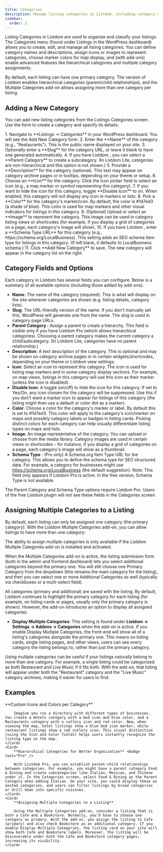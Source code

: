```yaml
---
title: Categories
description: Manage listing categories in Listdom, including category names, icons, colors, images, and hierarchy options.
sidebar:
  order: 3
---
```



Listing Categories in Listdom are used to organize and classify your listings. The Categories menu (found under Listings in the WordPress dashboard) allows you to create, edit, and manage all listing categories. You can define category names and descriptions, assign icons or images to represent categories, choose marker colors for map display, and (with add-ons) enable advanced features like hierarchical categories and multiple category assignments.

<Aside type="note">
By default, each listing can have one primary category. The <Badge text="Pro" /> version of Listdom enables hierarchical categories (parent/child relationships), and the Multiple Categories add-on allows assigning more than one category per listing.
</Aside>

## Adding a New Category

You can add new listing categories from the Listings Categories screen. Use the form to create a category and specify its details:

<Steps>
1.  Navigate to **Listings → Categories** in your WordPress dashboard. You will see the Add New Category form.
2.  Enter the **Name** of the category (e.g., "Restaurants"). This is the public name displayed on your site.
3.  Optionally enter a **Slug** for the category URL, or leave it blank to have one generated automatically.
4.  If you have Listdom <Badge text="Pro" />, you can select a **Parent Category** to create a subcategory. (In Listdom Lite, categories are non-hierarchical and this option is not shown.)
5.  Provide a **Description** for the category (optional). This text may appear on category archive pages or in tooltips, depending on your theme or setup.
6.  Choose an **Icon** for the category. Click the icon picker field to select an icon (e.g., a map marker or symbol representing this category).
7.  If you want to hide the icon for this category, toggle **Disable Icon** to on. When enabled, this category will not display any icon in markers or lists.
8.  Pick a **Color** for the category's marker/icon. By default, the color is #1d7ed3 (a shade of blue). This color is used for map markers and other visual indicators for listings in this category.
9.  (Optional) Upload or select an **Image** to represent the category. This image can be used in category listing views or shortcodes (for example, if you display a grid of categories on a page, each category's image will show).
10. If you have Listdom <Badge text="Pro" />, enter a **Schema Type URL** for this category (e.g., https://schema.org/LocalBusiness). This setting adds an SEO schema item type for listings in this category. (If left blank, it defaults to LocalBusiness schema.)
11. Click **Add New Category** to save. The new category will appear in the category list on the right.
</Steps>

## Category Fields and Options

Each category in Listdom has several fields you can configure. Below is a summary of all available options (including those added by add-ons):

-   **Name**: The name of the category (required). This is what will display on the site wherever categories are shown (e.g. listing details, category lists).
-   **Slug**: The URL-friendly version of the name. If you don't manually set this, WordPress will generate one from the name. The slug is used in category page URLs.
-   **Parent Category** <Badge text="Pro" />: Assign a parent to create a hierarchy. This field is visible only if you have Listdom Pro (which allows hierarchical categories). Choosing a parent category makes the current category a child/subcategory. (In Listdom Lite, categories have no parent relationship.)
-   **Description**: A text description of the category. This is optional and may be shown on category archive pages or in certain widgets/shortcodes, depending on your theme or Listdom view settings.
-   **Icon**: Select an icon to represent this category. The icon is used for listing map markers and in some category display sections. For example, on map views, listings in this category will use this icon as their marker (unless the icon is disabled).
-   **Disable Icon**: A toggle (on/off) to hide the icon for this category. If set to Yes/On, any icon chosen for the category will be suppressed. Use this if you don't want a marker icon to appear for listings of this category (the listing might then use a default or color dot as a marker).
-   **Color**: Choose a color for the category's marker or label. By default this is set to #1d7ed3. This color will apply to the category's icon/marker on maps and possibly category labels or badges in listing cards. Picking distinct colors for each category can help visually differentiate listing types on maps and lists.
-   **Image**: An image representative of the category. You can upload or choose from the media library. Category images are used in certain views or shortcodes - for instance, if you display a grid of categories on a page, each category's image will show as a thumbnail.
-   **Schema Type** <Badge text="Pro" />: (Pro only) A Schema.org Item Type URL for the category. This allows you to define the schema type for SEO structured data. For example, a category for businesses might use https://schema.org/LocalBusiness (the default suggestion). Note: This field only appears if Listdom Pro is active. In the free version, Schema Type is not available.

<Aside type="note">
The Parent Category and Schema Type options require Listdom Pro. Users of the free Listdom plugin will not see these fields in the Categories screen.
</Aside>

## Assigning Multiple Categories to a Listing

By default, each listing can only be assigned one category (the primary category). With the Listdom Multiple Categories add-on, you can allow listings to have more than one category:

<Aside type="note">
The ability to assign multiple categories is only available if the Listdom Multiple Categories add-on is installed and activated.
</Aside>

When the Multiple Categories add-on is active, the listing submission form (both in the admin and frontend dashboard) lets you select additional categories beyond the primary one. You will still choose one Primary Category from the dropdown (this remains the main category for the listing), and then you can select one or more Additional Categories as well (typically via checkboxes or a multi-select field).

All categories (primary and additional) are saved with the listing. By default, Listdom continues to highlight the primary category for each listing (for example, on listing cards or pages, usually only the primary category is shown). However, the add-on introduces an option to display all assigned categories:

-   **Display Multiple Categories**: This setting is found under **Listdom → Settings → Addons → Categories** when the add-on is active. If you enable Display Multiple Categories, the front-end will show all of a listing's categories alongside the primary one. This means on listing cards, single listing pages, and other views, users can see every category the listing belongs to, rather than just the primary category.

Using multiple categories can be useful if your listings naturally belong to more than one category. For example, a single listing could be categorized as both Restaurant and Live Music if it fits both. With the add-on, that listing will appear under both the "Restaurant" category and the "Live Music" category archives, making it easier for users to find.

## Examples

<CardGrid>
    <Card>
        **Custom Icons and Colors per Category**

        Imagine you run a directory with different types of businesses. You create a Hotels category with a bed icon and blue color, and a Restaurants category with a cutlery icon and red color. Now, when viewing the map, hotel listings show a blue bed icon marker, while restaurant listings show a red cutlery icon. This visual distinction (using the Icon and Color fields) helps users instantly recognize the listing type on the map.
    </Card>
    <Card>
        **Hierarchical Categories for Better Organization** <Badge text="Pro" />

        With Listdom Pro, you can establish parent-child relationships between categories. For example, you might have a parent category Food & Dining and create subcategories like Italian, Mexican, and Chinese under it. In the Categories screen, select Food & Dining as the Parent Category when adding Italian. On your site, you could display these as nested categories, and users can filter listings by broad categories or drill down into specific cuisines.
    </Card>
    <Card>
        **Assigning Multiple Categories to a Listing**

        Using the Multiple Categories add-on, consider a listing that is both a Cafe and a Bookstore. Normally, you'd have to choose one category as primary. With the add-on, you assign the listing to Cafe (primary) and also check Bookstore as an additional category. If you enable Display Multiple Categories, the listing card on your site will show both Cafe and Bookstore labels. Moreover, the listing will be discoverable under both the Cafe and Bookstore category pages, increasing its visibility.
    </Card>
</CardGrid>

<LinkCard
    href="https://wordpress.org/support/article/posts-categories/"
    title="WordPress Category Management Documentation"
    description="Learn more about how WordPress categories work in general on the official WordPress documentation."
/>